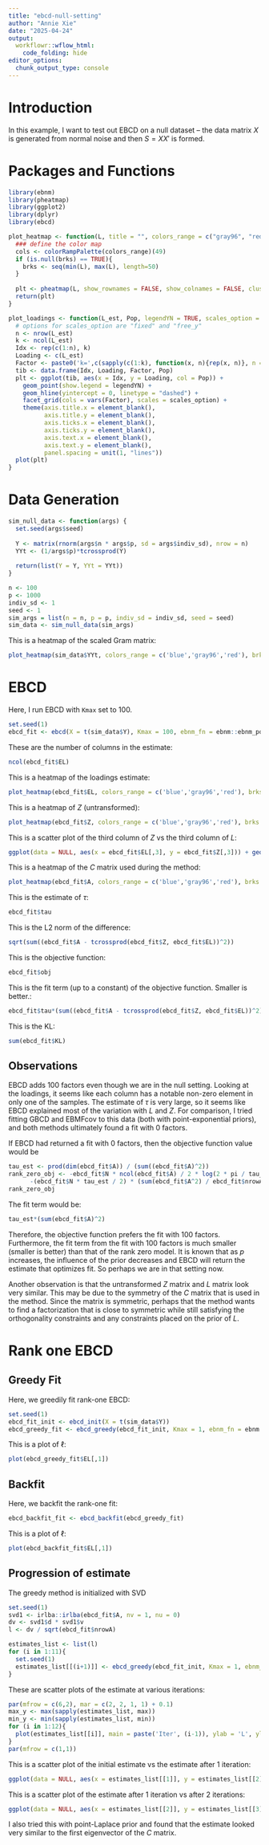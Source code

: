 ```yaml
---
title: "ebcd-null-setting"
author: "Annie Xie"
date: "2025-04-24"
output: 
  workflowr::wflow_html:
    code_folding: hide
editor_options:
  chunk_output_type: console
---
```


# Introduction
In this example, I want to test out EBCD on a null dataset -- the data matrix $X$ is generated from normal noise and then $S = XX'$ is formed.

# Packages and Functions
```r
library(ebnm)
library(pheatmap)
library(ggplot2)
library(dplyr)
library(ebcd)
```

```r
plot_heatmap <- function(L, title = "", colors_range = c("gray96", "red"), brks = NULL){
  ### define the color map
  cols <- colorRampPalette(colors_range)(49)
  if (is.null(brks) == TRUE){
    brks <- seq(min(L), max(L), length=50)
  }
  
  plt <- pheatmap(L, show_rownames = FALSE, show_colnames = FALSE, cluster_rows = FALSE, cluster_cols = FALSE, color = cols, breaks = brks, main = title)
  return(plt)
}

plot_loadings <- function(L_est, Pop, legendYN = TRUE, scales_option = "fixed"){
  # options for scales_option are "fixed" and "free_y"
  n <- nrow(L_est)
  k <- ncol(L_est)
  Idx <- rep(c(1:n), k)
  Loading <- c(L_est)
  Factor <- paste0('k=',c(sapply(c(1:k), function(x, n){rep(x, n)}, n = n)))
  tib <- data.frame(Idx, Loading, Factor, Pop)
  plt <- ggplot(tib, aes(x = Idx, y = Loading, col = Pop)) +
    geom_point(show.legend = legendYN) +
    geom_hline(yintercept = 0, linetype = "dashed") +
    facet_grid(cols = vars(Factor), scales = scales_option) +
    theme(axis.title.x = element_blank(),
          axis.title.y = element_blank(),
          axis.ticks.x = element_blank(),
          axis.ticks.y = element_blank(),
          axis.text.x = element_blank(),
          axis.text.y = element_blank(),
          panel.spacing = unit(1, "lines"))
  plot(plt)
}
```

# Data Generation

```r
sim_null_data <- function(args) {
  set.seed(args$seed)
  
  Y <- matrix(rnorm(args$n * args$p, sd = args$indiv_sd), nrow = n)
  YYt <- (1/args$p)*tcrossprod(Y)
  
  return(list(Y = Y, YYt = YYt))
}
```

```r
n <- 100
p <- 1000
indiv_sd <- 1
seed <- 1
sim_args = list(n = n, p = p, indiv_sd = indiv_sd, seed = seed)
sim_data <- sim_null_data(sim_args)
```

This is a heatmap of the scaled Gram matrix:
```r
plot_heatmap(sim_data$YYt, colors_range = c('blue','gray96','red'), brks = seq(-max(abs(sim_data$YYt)), max(abs(sim_data$YYt)), length.out = 50))
```

# EBCD

Here, I run EBCD with `Kmax` set to 100.
```r
set.seed(1)
ebcd_fit <- ebcd(X = t(sim_data$Y), Kmax = 100, ebnm_fn = ebnm::ebnm_point_exponential)
```

These are the number of columns in the estimate:
```r
ncol(ebcd_fit$EL)
```

This is a heatmap of the loadings estimate:
```r
plot_heatmap(ebcd_fit$EL, colors_range = c('blue','gray96','red'), brks = seq(-max(abs(ebcd_fit$EL)), max(abs(ebcd_fit$EL)), length.out = 50))
```

This is a heatmap of $Z$ (untransformed):
```r
plot_heatmap(ebcd_fit$Z, colors_range = c('blue','gray96','red'), brks = seq(-max(abs(ebcd_fit$Z)), max(abs(ebcd_fit$Z)), length.out = 50))
```

This is a scatter plot of the third column of $Z$ vs the third column of $L$:
```r
ggplot(data = NULL, aes(x = ebcd_fit$EL[,3], y = ebcd_fit$Z[,3])) + geom_point()
```

This is a heatmap of the $C$ matrix used during the method:
```r
plot_heatmap(ebcd_fit$A, colors_range = c('blue','gray96','red'), brks = seq(-max(abs(ebcd_fit$A)), max(abs(ebcd_fit$A)), length.out = 50))
```

This is the estimate of $\tau$:
```r
ebcd_fit$tau
```

This is the L2 norm of the difference:
```r
sqrt(sum((ebcd_fit$A - tcrossprod(ebcd_fit$Z, ebcd_fit$EL))^2))
```

This is the objective function:
```r
ebcd_fit$obj
```

This is the fit term (up to a constant) of the objective function. Smaller is better.:
```r
ebcd_fit$tau*(sum((ebcd_fit$A - tcrossprod(ebcd_fit$Z, ebcd_fit$EL))^2))
```

This is the KL:
```r
sum(ebcd_fit$KL)
```

## Observations
EBCD adds 100 factors even though we are in the null setting. Looking at the loadings, it seems like each column has a notable non-zero element in only one of the samples. The estimate of $\tau$ is very large, so it seems like EBCD explained most of the variation with $L$ and $Z$. For comparison, I tried fitting GBCD and EBMFcov to this data (both with point-exponential priors), and both methods ultimately found a fit with 0 factors.

If EBCD had returned a fit with 0 factors, then the objective function value would be
```r
tau_est <- prod(dim(ebcd_fit$A)) / (sum((ebcd_fit$A)^2))
rank_zero_obj <- -ebcd_fit$N * ncol(ebcd_fit$A) / 2 * log(2 * pi / tau_est) +
      -(ebcd_fit$N * tau_est / 2) * (sum(ebcd_fit$A^2) / ebcd_fit$nrowA) 
rank_zero_obj
```

The fit term would be:
```r
tau_est*(sum(ebcd_fit$A)^2)
```

Therefore, the objective function prefers the fit with 100 factors. Furthermore, the fit term from the fit with 100 factors is much smaller (smaller is better) than that of the rank zero model. It is known that as $p$ increases, the influence of the prior decreases and EBCD will return the estimate that optimizes fit. So perhaps we are in that setting now.

Another observation is that the untransformed $Z$ matrix and $L$ matrix look very similar. This may be due to the symmetry of the $C$ matrix that is used in the method. Since the matrix is symmetric, perhaps that the method wants to find a factorization that is close to symmetric while still satisfying the orthogonality constraints and any constraints placed on the prior of $L$.

# Rank one EBCD
## Greedy Fit
Here, we greedily fit rank-one EBCD:
```r
set.seed(1)
ebcd_fit_init <- ebcd_init(X = t(sim_data$Y))
ebcd_greedy_fit <- ebcd_greedy(ebcd_fit_init, Kmax = 1, ebnm_fn = ebnm::ebnm_point_exponential)
```

This is a plot of $\ell$:
```r
plot(ebcd_greedy_fit$EL[,1])
```

## Backfit
Here, we backfit the rank-one fit:
```r
ebcd_backfit_fit <- ebcd_backfit(ebcd_greedy_fit)
```

This is a plot of $\ell$:
```r
plot(ebcd_backfit_fit$EL[,1])
```

## Progression of estimate
The greedy method is initialized with SVD
```r
set.seed(1)
svd1 <- irlba::irlba(ebcd_fit$A, nv = 1, nu = 0)
dv <- svd1$d * svd1$v
l <- dv / sqrt(ebcd_fit$nrowA)

estimates_list <- list(l)
for (i in 1:11){
  set.seed(1)
  estimates_list[[(i+1)]] <- ebcd_greedy(ebcd_fit_init, Kmax = 1, ebnm_fn = ebnm::ebnm_point_exponential, maxiter = i)$EL[,1]
}
```

These are scatter plots of the estimate at various iterations:
```r
par(mfrow = c(6,2), mar = c(2, 2, 1, 1) + 0.1)
max_y <- max(sapply(estimates_list, max))
min_y <- min(sapply(estimates_list, min))
for (i in 1:12){
  plot(estimates_list[[i]], main = paste('Iter', (i-1)), ylab = 'L', ylim = c(min_y, max_y))
}
par(mfrow = c(1,1))
```

This is a scatter plot of the initial estimate vs the estimate after 1 iteration:
```r
ggplot(data = NULL, aes(x = estimates_list[[1]], y = estimates_list[[2]])) + geom_point()
```

This is a scatter plot of the estimate after 1 iteration vs after 2 iterations:
```r
ggplot(data = NULL, aes(x = estimates_list[[2]], y = estimates_list[[3]])) + geom_point()
```

I also tried this with point-Laplace prior and found that the estimate looked very similar to the first eigenvector of the $C$ matrix.